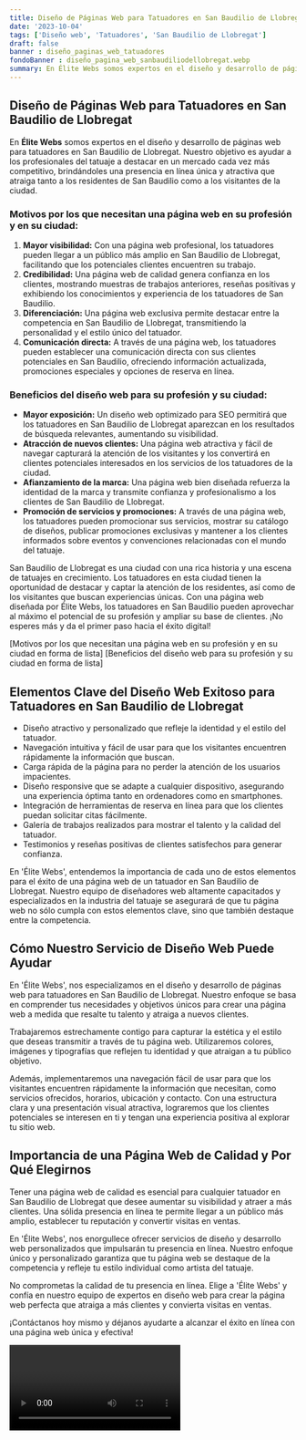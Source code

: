 ```yaml
---
title: Diseño de Páginas Web para Tatuadores en San Baudilio de Llobregat
date: '2023-10-04'
tags: ['Diseño web', 'Tatuadores', 'San Baudilio de Llobregat']
draft: false
banner : diseño_paginas_web_tatuadores
fondoBanner : diseño_pagina_web_sanbaudiliodellobregat.webp
summary: En Élite Webs somos expertos en el diseño y desarrollo de páginas web para tatuadores en San Baudilio de Llobregat. Nuestro objetivo es ayudar a los profesionales del tatuaje a destacar en un mercado cada vez más competitivo, brindándoles una presencia en línea única y atractiva que atraiga tanto a los residentes de San Baudilio como a los visitantes de la ciudad.
---
```


## Diseño de Páginas Web para Tatuadores en San Baudilio de Llobregat

En **Élite Webs** somos expertos en el diseño y desarrollo de páginas web para tatuadores en San Baudilio de Llobregat. Nuestro objetivo es ayudar a los profesionales del tatuaje a destacar en un mercado cada vez más competitivo, brindándoles una presencia en línea única y atractiva que atraiga tanto a los residentes de San Baudilio como a los visitantes de la ciudad.

### Motivos por los que necesitan una página web en su profesión y en su ciudad:
1. **Mayor visibilidad:** Con una página web profesional, los tatuadores pueden llegar a un público más amplio en San Baudilio de Llobregat, facilitando que los potenciales clientes encuentren su trabajo.
2. **Credibilidad:** Una página web de calidad genera confianza en los clientes, mostrando muestras de trabajos anteriores, reseñas positivas y exhibiendo los conocimientos y experiencia de los tatuadores de San Baudilio.
3. **Diferenciación:** Una página web exclusiva permite destacar entre la competencia en San Baudilio de Llobregat, transmitiendo la personalidad y el estilo único del tatuador.
4. **Comunicación directa:** A través de una página web, los tatuadores pueden establecer una comunicación directa con sus clientes potenciales en San Baudilio, ofreciendo información actualizada, promociones especiales y opciones de reserva en línea.

### Beneficios del diseño web para su profesión y su ciudad:
- **Mayor exposición:** Un diseño web optimizado para SEO permitirá que los tatuadores en San Baudilio de Llobregat aparezcan en los resultados de búsqueda relevantes, aumentando su visibilidad.
- **Atracción de nuevos clientes:** Una página web atractiva y fácil de navegar capturará la atención de los visitantes y los convertirá en clientes potenciales interesados en los servicios de los tatuadores de la ciudad.
- **Afianzamiento de la marca:** Una página web bien diseñada refuerza la identidad de la marca y transmite confianza y profesionalismo a los clientes de San Baudilio de Llobregat.
- **Promoción de servicios y promociones:** A través de una página web, los tatuadores pueden promocionar sus servicios, mostrar su catálogo de diseños, publicar promociones exclusivas y mantener a los clientes informados sobre eventos y convenciones relacionadas con el mundo del tatuaje.

San Baudilio de Llobregat es una ciudad con una rica historia y una escena de tatuajes en crecimiento. Los tatuadores en esta ciudad tienen la oportunidad de destacar y captar la atención de los residentes, así como de los visitantes que buscan experiencias únicas. Con una página web diseñada por Élite Webs, los tatuadores en San Baudilio pueden aprovechar al máximo el potencial de su profesión y ampliar su base de clientes. ¡No esperes más y da el primer paso hacia el éxito digital!

[Motivos por los que necesitan una página web en su profesión y en su ciudad en forma de lista]
[Beneficios del diseño web para su profesión y su ciudad en forma de lista]

<GifSeo />

<Cta />

## Elementos Clave del Diseño Web Exitoso para Tatuadores en San Baudilio de Llobregat

- Diseño atractivo y personalizado que refleje la identidad y el estilo del tatuador.
- Navegación intuitiva y fácil de usar para que los visitantes encuentren rápidamente la información que buscan.
- Carga rápida de la página para no perder la atención de los usuarios impacientes.
- Diseño responsive que se adapte a cualquier dispositivo, asegurando una experiencia óptima tanto en ordenadores como en smartphones.
- Integración de herramientas de reserva en línea para que los clientes puedan solicitar citas fácilmente.
- Galería de trabajos realizados para mostrar el talento y la calidad del tatuador.
- Testimonios y reseñas positivas de clientes satisfechos para generar confianza.

En 'Élite Webs', entendemos la importancia de cada uno de estos elementos para el éxito de una página web de un tatuador en San Baudilio de Llobregat. Nuestro equipo de diseñadores web altamente capacitados y especializados en la industria del tatuaje se asegurará de que tu página web no sólo cumpla con estos elementos clave, sino que también destaque entre la competencia.

## Cómo Nuestro Servicio de Diseño Web Puede Ayudar

En 'Élite Webs', nos especializamos en el diseño y desarrollo de páginas web para tatuadores en San Baudilio de Llobregat. Nuestro enfoque se basa en comprender tus necesidades y objetivos únicos para crear una página web a medida que resalte tu talento y atraiga a nuevos clientes.

Trabajaremos estrechamente contigo para capturar la estética y el estilo que deseas transmitir a través de tu página web. Utilizaremos colores, imágenes y tipografías que reflejen tu identidad y que atraigan a tu público objetivo.

Además, implementaremos una navegación fácil de usar para que los visitantes encuentren rápidamente la información que necesitan, como servicios ofrecidos, horarios, ubicación y contacto. Con una estructura clara y una presentación visual atractiva, lograremos que los clientes potenciales se interesen en ti y tengan una experiencia positiva al explorar tu sitio web.

## Importancia de una Página Web de Calidad y Por Qué Elegirnos

Tener una página web de calidad es esencial para cualquier tatuador en San Baudilio de Llobregat que desee aumentar su visibilidad y atraer a más clientes. Una sólida presencia en línea te permite llegar a un público más amplio, establecer tu reputación y convertir visitas en ventas.

En 'Élite Webs', nos enorgullece ofrecer servicios de diseño y desarrollo web personalizados que impulsarán tu presencia en línea. Nuestro enfoque único y personalizado garantiza que tu página web se destaque de la competencia y refleje tu estilo individual como artista del tatuaje.

No comprometas la calidad de tu presencia en línea. Elige a 'Élite Webs' y confía en nuestro equipo de expertos en diseño web para crear la página web perfecta que atraiga a más clientes y convierta visitas en ventas.

¡Contáctanos hoy mismo y déjanos ayudarte a alcanzar el éxito en línea con una página web única y efectiva!

<Video />

<CtaBot job='Tatuadores' city='San Baudilio de Llobregat'/>

<Gmaps query='San Baudilio de Llobregat+españa+maps' />